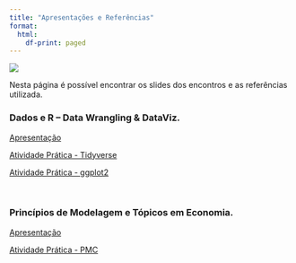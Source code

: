 ```yaml
---
title: "Apresentações e Referências"
format:
  html:
    df-print: paged
---
```


![](../img/spreadsheets_2780E3.svg){.hero}

Nesta página é possível encontrar os slides dos encontros e as referências utilizada. 



### Dados e R – Data Wrangling & DataViz.

[Apresentação](https://mefq.netlify.app/slides/slide_tidyverse#/)

[Atividade Prática - Tidyverse](https://mefq.netlify.app/pratica/pratica_tidyverse.html/)

[Atividade Prática - ggplot2](https://mefq.netlify.app/pratica/pratica_ggplot2.html/)


<br>

### Princípios de Modelagem e Tópicos em Economia.


[Apresentação](https://mefq.netlify.app/slides/slide_modelling#/)

[Atividade Prática - PMC](https://doi.org/10.59350/xs70x-mar87)



